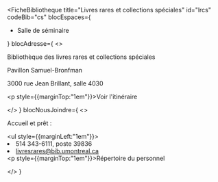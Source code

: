
<FicheBibliotheque
  title="Livres rares et collections spéciales"
  id="lrcs"
  codeBib="cs"
  blocEspaces={
    <ul>
      <li>Salle de séminaire</li>
    </ul>
  }
  blocAdresse={
    <>
      <p>Bibliothèque des livres rares et collections spéciales</p>
      <p>Pavillon Samuel-Bronfman</p>
      <p>3000 rue Jean Brillant, salle 4030</p>
      <p style={{marginTop:"1em"}}><Link to="https://www.google.com/maps?ll=45.499427,-73.616554&z=15&t=m&hl=fr-FR&gl=US&mapclient=embed&q=Pavillon+Samuel-Bronfman+3000+Jean+Brillant+St+Montreal,+QC+H3T+1N7" Icon={ArrowSquareOutIcon}>Voir l'itinéraire</Link></p>
    </>
  }
  blocNousJoindre={
    <>
      <p>Accueil et prêt :</p>
      <ul style={{marginLeft:"1em"}}><li>514 343-6111, poste 39836</li><li><Link to="mailto:livresrares@bib.umontreal.ca">livresrares@bib.umontreal.ca</Link></li></ul>
      <p style={{marginTop:"1em"}}><Link to="../nous-joindre/notre-equipe" Icon>Répertoire du personnel</Link></p>
    </>
  }
>

</FicheBibliotheque>